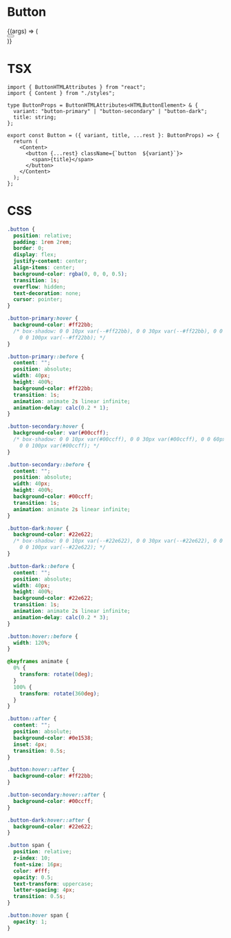 
<Meta title="Components/Button" component={Button} />

# Button

<Canvas>
  <Story
    name="Buttom component"
    args={{
      variant: "button-dark",
      title: "Button"
    }}
  >
    {(args) => (
      <div style={{ display: "flex", justifyContent: "center" }}>
        <Button {...args} />
      </div>
    )}
  </Story>
</Canvas>

<ArgsTable of={Button} />

# TSX

```tsx
import { ButtonHTMLAttributes } from "react";
import { Content } from "./styles";

type ButtonProps = ButtonHTMLAttributes<HTMLButtonElement> & {
  variant: "button-primary" | "button-secondary" | "button-dark";
  title: string;
};

export const Button = ({ variant, title, ...rest }: ButtonProps) => {
  return (
    <Content>
      <button {...rest} className={`button  ${variant}`}>
        <span>{title}</span>
      </button>
    </Content>
  );
};
```

# CSS

```css
.button {
  position: relative;
  padding: 1rem 2rem;
  border: 0;
  display: flex;
  justify-content: center;
  align-items: center;
  background-color: rgba(0, 0, 0, 0.5);
  transition: 1s;
  overflow: hidden;
  text-decoration: none;
  cursor: pointer;
}

.button-primary:hover {
  background-color: #ff22bb;
  /* box-shadow: 0 0 10px var(--#ff22bb), 0 0 30px var(--#ff22bb), 0 0 60px var(--#ff22bb),
    0 0 100px var(--#ff22bb); */
}

.button-primary::before {
  content: "";
  position: absolute;
  width: 40px;
  height: 400%;
  background-color: #ff22bb;
  transition: 1s;
  animation: animate 2s linear infinite;
  animation-delay: calc(0.2 * 1);
}

.button-secondary:hover {
  background-color: var(#00ccff);
  /* box-shadow: 0 0 10px var(#00ccff), 0 0 30px var(#00ccff), 0 0 60px var(#00ccff),
    0 0 100px var(#00ccff); */
}

.button-secondary::before {
  content: "";
  position: absolute;
  width: 40px;
  height: 400%;
  background-color: #00ccff;
  transition: 1s;
  animation: animate 2s linear infinite;
}

.button-dark:hover {
  background-color: #22e622;
  /* box-shadow: 0 0 10px var(--#22e622), 0 0 30px var(--#22e622), 0 0 60px var(--#22e622),
    0 0 100px var(--#22e622); */
}

.button-dark::before {
  content: "";
  position: absolute;
  width: 40px;
  height: 400%;
  background-color: #22e622;
  transition: 1s;
  animation: animate 2s linear infinite;
  animation-delay: calc(0.2 * 3);
}

.button:hover::before {
  width: 120%;
}

@keyframes animate {
  0% {
    transform: rotate(0deg);
  }
  100% {
    transform: rotate(360deg);
  }
}

.button::after {
  content: "";
  position: absolute;
  background-color: #0e1538;
  inset: 4px;
  transition: 0.5s;
}

.button:hover::after {
  background-color: #ff22bb;
}

.button-secondary:hover::after {
  background-color: #00ccff;
}

.button-dark:hover::after {
  background-color: #22e622;
}

.button span {
  position: relative;
  z-index: 10;
  font-size: 16px;
  color: #fff;
  opacity: 0.5;
  text-transform: uppercase;
  letter-spacing: 4px;
  transition: 0.5s;
}

.button:hover span {
  opacity: 1;
}
```
